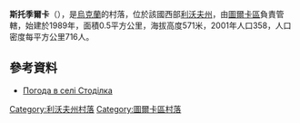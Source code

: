 {{coord|49|11|23|N|23|4|48|E|scale:100000|display=title}}

'''斯托季爾卡'''（{{lang-uk|Стоділка}}），是[[烏克蘭|烏克蘭]]的村落，位於該國西部[[利沃夫州|利沃夫州]]，由[[圖爾卡區|圖爾卡區]]負責管轄，始建於1989年，面積0.5平方公里，海拔高度571米，2001年人口358，人口密度每平方公里716人。

==參考資料==
* [http://weather.in.ua/ua/l'vovskaja/25300 Погода в селі Стоділка] {{Wayback|url=http://weather.in.ua/ua/l%27vovskaja/25300 |date=20111221154639 }}

{{DEFAULTSORT:Стоділка}}
[[Category:利沃夫州村落|Category:利沃夫州村落]]
[[Category:圖爾卡區村落|Category:圖爾卡區村落]]


{{Lviv-geo-stub}}
